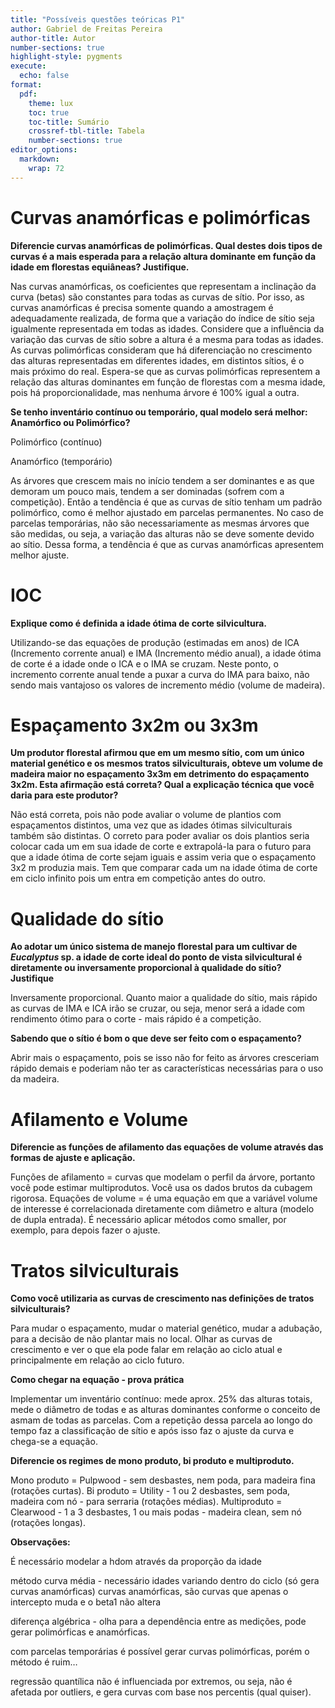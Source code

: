 ```yaml
---
title: "Possíveis questões teóricas P1"
author: Gabriel de Freitas Pereira
author-title: Autor
number-sections: true
highlight-style: pygments
execute:
  echo: false
format:
  pdf:
    theme: lux
    toc: true
    toc-title: Sumário
    crossref-tbl-title: Tabela
    number-sections: true
editor_options: 
  markdown: 
    wrap: 72
---
```


# Curvas anamórficas e polimórficas 

**Diferencie curvas anamórficas de polimórficas. Qual destes dois tipos de curvas é a mais esperada para a relação altura dominante em função da idade em florestas equiâneas? Justifique.**

Nas curvas anamórficas, os coeficientes que representam a inclinação da curva (betas) são constantes para todas as curvas de sítio. Por isso, as curvas anamórficas é precisa somente quando a amostragem é adequadamente realizada, de forma que a variação do índice de sítio seja igualmente representada em todas as idades. Considere que a influência da variação das curvas de sítio sobre a altura é a mesma para todas as idades. As curvas polimórficas consideram que há diferenciação no crescimento das alturas representadas em diferentes idades, em distintos sítios, é o mais próximo do real. Espera-se que as curvas polimórficas representem a relação das alturas dominantes em função de florestas com a mesma idade, pois há proporcionalidade, mas nenhuma árvore é 100% igual a outra.

**Se tenho inventário contínuo ou temporário, qual modelo será melhor: Anamórfico ou Polimórfico?**

Polimórfico (contínuo)

Anamórfico (temporário)

As árvores que crescem mais no início tendem a ser dominantes e as que demoram um pouco mais, tendem a ser dominadas (sofrem com a competição). Então a tendência é que as curvas de sítio tenham um padrão polimórfico, como é melhor ajustado em parcelas permanentes.
No caso de parcelas temporárias, não são necessariamente as mesmas árvores que são medidas, ou seja, a variação das alturas não se deve somente devido ao sítio. Dessa forma, a tendência é que as curvas anamórficas apresentem melhor ajuste. 

# IOC

**Explique como é definida a idade ótima de corte silvicultura.**

Utilizando-se das equações de produção (estimadas em anos) de ICA (Incremento corrente anual) e IMA (Incremento médio anual), a idade ótima de corte é a idade onde o ICA e o IMA se cruzam. Neste ponto, o incremento corrente anual tende a puxar a curva do IMA para baixo, não sendo mais vantajoso os valores de incremento médio (volume de madeira). 

# Espaçamento 3x2m ou 3x3m

**Um produtor florestal afirmou que em um mesmo sítio, com um único material genético e os mesmos tratos silviculturais, obteve um volume de madeira maior no espaçamento 3x3m em detrimento do espaçamento 3x2m. Esta afirmação está correta? Qual a explicação técnica que você daria para este produtor?**

Não está correta, pois não pode avaliar o volume de plantios com espaçamentos distintos, uma vez que as idades ótimas silviculturais também são distintas. O correto para poder avaliar os dois plantios seria colocar cada um em sua idade de corte e extrapolá-la para o futuro  para que a idade ótima de corte sejam iguais e assim veria que o espaçamento 3x2 m produzia mais. Tem que comparar cada um na idade ótima de corte em ciclo infinito pois um entra em competição antes do outro. 

# Qualidade do sítio

**Ao adotar um único sistema de manejo florestal para um cultivar de *Eucalyptus* sp. a idade de corte ideal do ponto de vista silvicultural é diretamente ou inversamente proporcional à qualidade do sítio? Justifique**

Inversamente proporcional. Quanto maior a qualidade do sítio, mais rápido as curvas de IMA e ICA irão se cruzar, ou seja, menor será a idade com rendimento ótimo para o corte - mais rápido é a competição.

**Sabendo que o sítio é bom o que deve ser feito com o espaçamento?**

Abrir mais o espaçamento, pois se isso não for feito as árvores cresceriam rápido demais e poderiam não ter as características necessárias para o uso da madeira.


# Afilamento e Volume 

**Diferencie as funções de afilamento das equações de volume através das formas de ajuste e aplicação.**

Funções de afilamento = curvas que modelam o perfil da árvore, portanto você pode estimar multiprodutos. Você usa os dados brutos da cubagem rigorosa.
Equações de volume = é uma equação em que a variável volume de interesse é correlacionada diretamente com diâmetro e altura (modelo de dupla entrada). É necessário aplicar métodos como smaller, por exemplo, para depois fazer o ajuste.


# Tratos silviculturais

**Como você utilizaria as curvas de crescimento nas definições de tratos silviculturais?**

Para mudar o espaçamento, mudar o material genético, mudar a adubação, para a decisão de não plantar mais no local.
Olhar as curvas de crescimento e ver o que ela pode falar em relação ao ciclo atual e principalmente em relação ao ciclo futuro.


**Como chegar na equação - prova prática**

Implementar um inventário contínuo: mede aprox. 25% das alturas totais, mede o diâmetro de todas e as alturas dominantes conforme o conceito de asmam de todas as parcelas. Com a repetição dessa parcela ao longo do tempo faz a classificação de sítio e após isso faz o ajuste da curva e chega-se a equação.


**Diferencie os regimes de mono produto, bi produto e multiproduto.**

Mono produto = Pulpwood - sem desbastes, nem poda, para madeira fina (rotações curtas).
Bi produto = Utility - 1 ou 2 desbastes, sem poda, madeira com nó - para serraria (rotações médias).
Multiproduto = Clearwood - 1 a 3 desbastes, 1 ou mais podas - madeira clean, sem nó (rotações longas).


**Observações:**

É necessário modelar a hdom através da proporção da idade

método curva média - necessário idades variando dentro do ciclo (só gera curvas anamórficas)
curvas anamórficas, são curvas que apenas o intercepto muda e o beta1 não altera

diferença algébrica - olha para a dependência entre as medições, pode gerar
polimórficas e anamórficas.

com parcelas temporárias é possível gerar curvas polimórficas, 
porém o método é ruim...

regressão quantílica não é influenciada por extremos, ou seja, não é afetada por outliers,
e gera curvas com base nos percentis (qual quiser).

